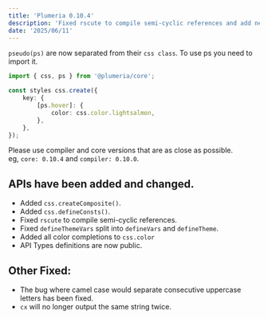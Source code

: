 ```yaml
---
title: 'Plumeria 0.10.4'
description: 'Fixed rscute to compile semi-cyclic references and add new APIs'
date: '2025/06/11'
---
```



`pseudo(ps)` are now separated from their `css class`.
To use ps you need to import it.

```ts
import { css, ps } from '@plumeria/core';
```

```ts
const styles css.create({
    key: {
        [ps.hover]: {
            color: css.color.lightsalmon,
        },
    },
});
```

Please use compiler and core versions that are as close as possible.  
eg, `core: 0.10.4` and `compiler: 0.10.0`.

## APIs have been added and changed.
- Added <Link href="/docs/reference/createComposite">`css.createComposite()`</Link>.
- Added <Link href="/docs/reference/defineConsts">`css.defineConsts()`</Link>.
- Fixed <Link href="/docs/reference/defineConsts">`rscute`</Link> to compile semi-cyclic references.
- Fixed `defineThemeVars` split into <Link href="/docs/reference/defineVars">`defineVars`</Link> and <Link href="/docs/reference/defineTheme">`defineTheme`</Link>.
- Added all color completions to <Link href="/docs/reference/color">`css.color`</Link>
- API Types definitions are now public.

## Other Fixed:
- The bug where camel case would separate consecutive uppercase letters has been fixed.
- `cx` will no longer output the same string twice.